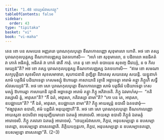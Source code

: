 ```yaml
---
title: "1.48 ថេយ្យសំវាសកវត្ថុ"
tableOfContents: false
sidebar:
  order: 43
type: "tipitaka"
basket: "vi"
book: "vi-maha"
---
```



<DynamicBreadcrumb />

<Division number="110" book="vi-maha">

<Paragraph number="483" book="vi-maha">
តេន ខោ បន សមយេន អញ្ញតរោ បុរាណកុលបុត្តោ ខីណកោលញ្ញោ សុខុមាលោ ហោតិ. អថ ខោ តស្ស បុរាណកុលបុត្តស្ស ខីណកោលញ្ញស្ស ឯតទហោសិ—  “អហំ ខោ សុខុមាលោ, ន បដិពលោ អនធិគតំ វា ភោគំ អធិគន្តុំ, អធិគតំ វា ភោគំ ផាតឹ កាតុំ. កេន នុ ខោ អហំ ឧបាយេន សុខញ្ច ជីវេយ្យំ, ន ច កិលមេយ្យន៑”តិ? អថ ខោ តស្ស បុរាណកុលបុត្តស្ស ខីណកោលញ្ញស្ស ឯតទហោសិ—  “ឥមេ ខោ សមណា សក្យបុត្តិយា សុខសីលា សុខសមាចារា, សុភោជនានិ ភុញ្ជិត្វា និវាតេសុ សយនេសុ សយន្តិ. យន្នូនាហំ សាមំ បត្តចីវរំ បដិយាទេត្វា កេសមស្សុំ ឱហារេត្វា កាសាយានិ វត្ថានិ អច្ឆាទេត្វា អារាមំ គន្ត្វា ភិក្ខូហិ សទ្ធឹ សំវសេយ្យន៑”តិ. អថ ខោ សោ បុរាណកុលបុត្តោ ខីណកោលញ្ញោ សាមំ បត្តចីវរំ បដិយាទេត្វា កេសមស្សុំ ឱហារេត្វា កាសាយានិ វត្ថានិ អច្ឆាទេត្វា អារាមំ គន្ត្វា ភិក្ខូ អភិវាទេតិ. ភិក្ខូ ឯវមាហំសុ—  “កតិវស្សោសិ ត្វំ, អាវុសោ”តិ? “កឹ ឯតំ, អាវុសោ, កតិវស្សោ នាមា”តិ? “កោ បន តេ, អាវុសោ, ឧបជ្ឈាយោ”តិ? “កឹ ឯតំ, អាវុសោ, ឧបជ្ឈាយោ នាមា”តិ? ភិក្ខូ អាយស្មន្តំ ឧបាលឹ ឯតទវោចុំ—  “ឥង្ឃាវុសោ ឧបាលិ, ឥមំ បព្ពជិតំ អនុយុញ្ជាហី”តិ. អថ ខោ សោ បុរាណកុលបុត្តោ ខីណកោលញ្ញោ អាយស្មតា ឧបាលិនា អនុយុញ្ជីយមានោ ឯតមត្ថំ អារោចេសិ. អាយស្មា ឧបាលិ ភិក្ខូនំ ឯតមត្ថំ អារោចេសិ. ភិក្ខូ ភគវតោ ឯតមត្ថំ អារោចេសុំ. “ថេយ្យសំវាសកោ, ភិក្ខវេ, អនុបសម្បន្នោ ន ឧបសម្បាទេតព្ពោ, ឧបសម្បន្នោ នាសេតព្ពោតិ. តិត្ថិយបក្កន្តកោ, ភិក្ខវេ, អនុបសម្បន្នោ ន ឧបសម្បាទេតព្ពោ, ឧបសម្បន្នោ នាសេតព្ពោ”តិ. (2–3)
</Paragraph>
</Division>
